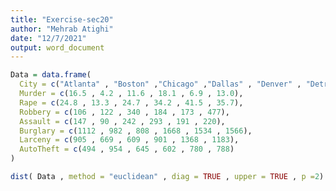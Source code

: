 ```yaml
---
title: "Exercise-sec20"
author: "Mehrab Atighi"
date: "12/7/2021"
output: word_document
---
```


```r
Data = data.frame(
  City = c("Atlanta" , "Boston" ,"Chicago" ,"Dallas" , "Denver" , "Detroit"),
  Murder = c(16.5 , 4.2 , 11.6 , 18.1 , 6.9 , 13.0),
  Rape = c(24.8 , 13.3 , 24.7 , 34.2 , 41.5 , 35.7),
  Robbery = c(106 , 122 , 340 , 184 , 173 , 477),
  Assault = c(147 , 90 , 242 , 293 , 191 , 220),
  Burglary = c(1112 , 982 , 808 , 1668 , 1534 , 1566),
  Larceny = c(905 , 669 , 609 , 901 , 1368 , 1183),
  AutoTheft = c(494 , 954 , 645 , 602 , 780 , 788)
)

dist( Data , method = "euclidean" , diag = TRUE , upper = TRUE , p =2)

```

